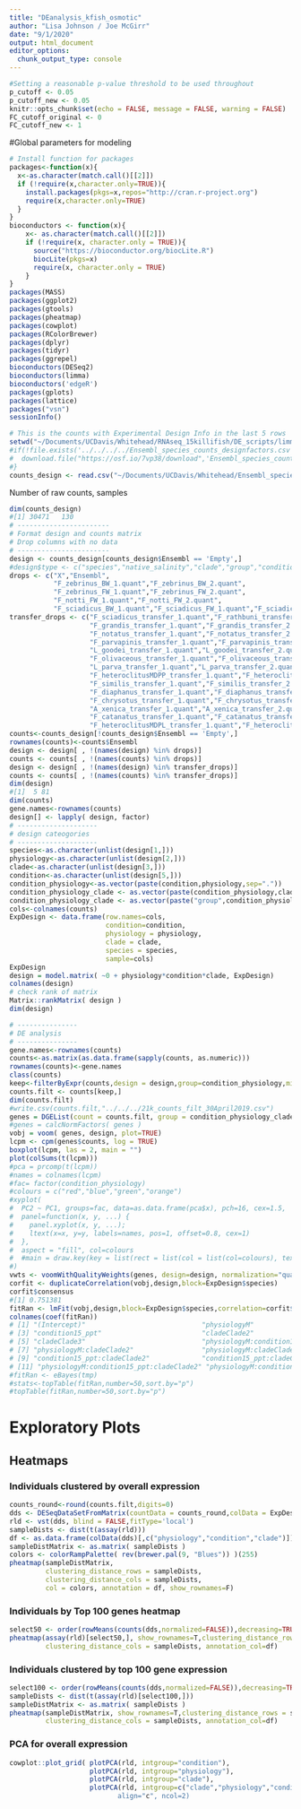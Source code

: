 ```yaml
---
title: "DEanalysis_kfish_osmotic"
author: "Lisa Johnson / Joe McGirr"
date: "9/1/2020"
output: html_document
editor_options: 
  chunk_output_type: console
---
```


```r
#Setting a reasonable p-value threshold to be used throughout
p_cutoff <- 0.05
p_cutoff_new <- 0.05
knitr::opts_chunk$set(echo = FALSE, message = FALSE, warning = FALSE)
FC_cutoff_original <- 0
FC_cutoff_new <- 1
```


#Global parameters for modeling



```r
# Install function for packages    
packages<-function(x){
  x<-as.character(match.call()[[2]])
  if (!require(x,character.only=TRUE)){
    install.packages(pkgs=x,repos="http://cran.r-project.org")
    require(x,character.only=TRUE)
  }
}
bioconductors <- function(x){
    x<- as.character(match.call()[[2]])
    if (!require(x, character.only = TRUE)){
      source("https://bioconductor.org/biocLite.R")
      biocLite(pkgs=x)
      require(x, character.only = TRUE)
    }
}
packages(MASS)
packages(ggplot2)
packages(gtools)
packages(pheatmap)
packages(cowplot)
packages(RColorBrewer)
packages(dplyr)
packages(tidyr)
packages(ggrepel)
bioconductors(DESeq2)
bioconductors(limma)
bioconductors('edgeR')
packages(gplots)
packages(lattice)
packages("vsn")
sessionInfo()
```


```r
# This is the counts with Experimental Design Info in the last 5 rows
setwd("~/Documents/UCDavis/Whitehead/RNAseq_15killifish/DE_scripts/limma")
#if(!file.exists('../../../../Ensembl_species_counts_designfactors.csv')){
#  download.file("https://osf.io/7vp38/download",'Ensembl_species_counts_designfactors.csv')
#}
counts_design <- read.csv("~/Documents/UCDavis/Whitehead/Ensembl_species_counts_designfactors.csv",stringsAsFactors = FALSE)
```

Number of raw counts, samples
```r
dim(counts_design)
#[1] 30471   130
# -----------------------
# Format design and counts matrix
# Drop columns with no data
# -----------------------
design <- counts_design[counts_design$Ensembl == 'Empty',]
#design$type <- c("species","native_salinity","clade","group","condition")
drops <- c("X","Ensembl",
           "F_zebrinus_BW_1.quant","F_zebrinus_BW_2.quant",
           "F_zebrinus_FW_1.quant","F_zebrinus_FW_2.quant",
           "F_notti_FW_1.quant","F_notti_FW_2.quant",
           "F_sciadicus_BW_1.quant","F_sciadicus_FW_1.quant","F_sciadicus_FW_2.quant")
transfer_drops <- c("F_sciadicus_transfer_1.quant","F_rathbuni_transfer_1.quant","F_rathbuni_transfer_2.quant","F_rathbuni_transfer_3.quant",
                    "F_grandis_transfer_1.quant","F_grandis_transfer_2.quant","F_grandis_transfer_3.quant",
                    "F_notatus_transfer_1.quant","F_notatus_transfer_2.quant","F_notatus_transfer_3.quant",
                    "F_parvapinis_transfer_1.quant","F_parvapinis_transfer_2.quant",
                    "L_goodei_transfer_1.quant","L_goodei_transfer_2.quant","L_goodei_transfer_3.quant",
                    "F_olivaceous_transfer_1.quant","F_olivaceous_transfer_2.quant",
                    "L_parva_transfer_1.quant","L_parva_transfer_2.quant","L_parva_transfer_3.quant",
                    "F_heteroclitusMDPP_transfer_1.quant","F_heteroclitusMDPP_transfer_2.quant","F_heteroclitusMDPP_transfer_3.quant",
                    "F_similis_transfer_1.quant","F_similis_transfer_2.quant","F_similis_transfer_3.quant",
                    "F_diaphanus_transfer_1.quant","F_diaphanus_transfer_2.quant",
                    "F_chrysotus_transfer_1.quant","F_chrysotus_transfer_2.quant",
                    "A_xenica_transfer_1.quant","A_xenica_transfer_2.quant","A_xenica_transfer_3.quant" ,
                    "F_catanatus_transfer_1.quant","F_catanatus_transfer_2.quant",
                    "F_heteroclitusMDPL_transfer_1.quant","F_heteroclitusMDPL_transfer_2.quant","F_heteroclitusMDPL_transfer_3.quant")
counts<-counts_design[!counts_design$Ensembl == 'Empty',]
rownames(counts)<-counts$Ensembl
design <- design[ , !(names(design) %in% drops)]
counts <- counts[ , !(names(counts) %in% drops)]
design <- design[ , !(names(design) %in% transfer_drops)]
counts <- counts[ , !(names(counts) %in% transfer_drops)]
dim(design)
#[1]  5 81
dim(counts)
gene.names<-rownames(counts)
design[] <- lapply( design, factor)
# --------------------
# design cateogories
# --------------------
species<-as.character(unlist(design[1,]))
physiology<-as.character(unlist(design[2,]))
clade<-as.character(unlist(design[3,]))
condition<-as.character(unlist(design[5,]))
condition_physiology<-as.vector(paste(condition,physiology,sep="."))
condition_physiology_clade <- as.vector(paste(condition_physiology,clade,sep="."))
condition_physiology_clade <- as.vector(paste("group",condition_physiology_clade,sep=""))
cols<-colnames(counts)
ExpDesign <- data.frame(row.names=cols,
                        condition=condition,
                        physiology = physiology,
                        clade = clade,
                        species = species,
                        sample=cols)
ExpDesign
design = model.matrix( ~0 + physiology*condition*clade, ExpDesign)
colnames(design)
# check rank of matrix
Matrix::rankMatrix( design )
dim(design)
```


```r
# ---------------
# DE analysis
# ---------------
gene.names<-rownames(counts)
counts<-as.matrix(as.data.frame(sapply(counts, as.numeric)))
rownames(counts)<-gene.names
class(counts)
keep<-filterByExpr(counts,design = design,group=condition_physiology,min.count = 10, min.total.count = 100)
counts.filt <- counts[keep,]
dim(counts.filt)
#write.csv(counts.filt,"../../../21k_counts_filt_30April2019.csv")
genes = DGEList(count = counts.filt, group = condition_physiology_clade)
#genes = calcNormFactors( genes )
vobj = voom( genes, design, plot=TRUE)
lcpm <- cpm(genes$counts, log = TRUE)
boxplot(lcpm, las = 2, main = "")
plot(colSums(t(lcpm)))
#pca = prcomp(t(lcpm))
#names = colnames(lcpm)
#fac= factor(condition_physiology)
#colours = c("red","blue","green","orange")
#xyplot(
#  PC2 ~ PC1, groups=fac, data=as.data.frame(pca$x), pch=16, cex=1.5,
#  panel=function(x, y, ...) {
#    panel.xyplot(x, y, ...);
#    ltext(x=x, y=y, labels=names, pos=1, offset=0.8, cex=1)
#  },
#  aspect = "fill", col=colours
#  #main = draw.key(key = list(rect = list(col = list(col=colours), text = list(levels(fac)), rep = FALSE)))
#)
vwts <- voomWithQualityWeights(genes, design=design, normalization="quantile", plot=TRUE)
corfit <- duplicateCorrelation(vobj,design,block=ExpDesign$species)
corfit$consensus
#[1] 0.751381
fitRan <- lmFit(vobj,design,block=ExpDesign$species,correlation=corfit$consensus)
colnames(coef(fitRan))
# [1] "(Intercept)"                             "physiologyM"                            
# [3] "condition15_ppt"                         "cladeClade2"                            
# [5] "cladeClade3"                             "physiologyM:condition15_ppt"            
# [7] "physiologyM:cladeClade2"                 "physiologyM:cladeClade3"                
# [9] "condition15_ppt:cladeClade2"             "condition15_ppt:cladeClade3"            
# [11] "physiologyM:condition15_ppt:cladeClade2" "physiologyM:condition15_ppt:cladeClade3"
#fitRan <- eBayes(tmp)
#stats<-topTable(fitRan,number=50,sort.by="p")
#topTable(fitRan,number=50,sort.by="p")
```


# Exploratory Plots


## Heatmaps


### Individuals clustered by overall expression


```r
counts_round<-round(counts.filt,digits=0)
dds <- DESeqDataSetFromMatrix(countData = counts_round,colData = ExpDesign,design = design)
rld <- vst(dds, blind = FALSE,fitType='local')
sampleDists <- dist(t(assay(rld)))
df <- as.data.frame(colData(dds)[,c("physiology","condition","clade")])
sampleDistMatrix <- as.matrix( sampleDists )
colors <- colorRampPalette( rev(brewer.pal(9, "Blues")) )(255)
pheatmap(sampleDistMatrix,
         clustering_distance_rows = sampleDists,
         clustering_distance_cols = sampleDists,
         col = colors, annotation = df, show_rownames=F)
```

### Individuals by Top 100 genes heatmap



```r
select50 <- order(rowMeans(counts(dds,normalized=FALSE)),decreasing=TRUE)[1:50]
pheatmap(assay(rld)[select50,], show_rownames=T,clustering_distance_rows = sampleDists,
         clustering_distance_cols = sampleDists, annotation_col=df)
```

### Individuals clustered by top 100 gene expression


```r
select100 <- order(rowMeans(counts(dds,normalized=FALSE)),decreasing=TRUE)[1:100]
sampleDists <- dist(t(assay(rld)[select100,]))
sampleDistMatrix <- as.matrix( sampleDists )
pheatmap(sampleDistMatrix, show_rownames=T,clustering_distance_rows = sampleDists,
         clustering_distance_cols = sampleDists, annotation_col=df)
```

### PCA for overall expression


```r
cowplot::plot_grid( plotPCA(rld, intgroup="condition"),
                    plotPCA(rld, intgroup="physiology"),
                    plotPCA(rld, intgroup="clade"),
                    plotPCA(rld, intgroup=c("clade","physiology","condition"")),
                           align="c", ncol=2)
```
